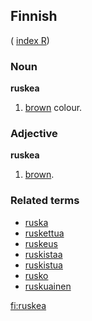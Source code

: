 ==Finnish==
( [[Wiktionary:Finnish_index_r|index R]])

===Noun===
'''ruskea'''

# [[brown]] colour.

===Adjective===
'''ruskea'''

# [[brown]].

===Related terms===
*[[ruska]]
*[[ruskettua]]
*[[ruskeus]]
*[[ruskistaa]]
*[[ruskistua]]
*[[rusko]]
*[[ruskuainen]]

[[fi:ruskea]]